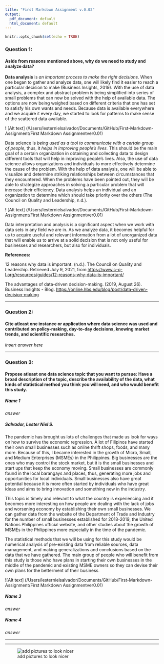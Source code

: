 ```yaml
---
title: "First Markdown Assignment v.0.02"
output:
  pdf_document: default
  html_document: default
---
```


```r
knitr::opts_chunk$set(echo = TRUE)
```

### **Question 1:**
#### Aside from reasons mentioned above, why do we need to study and analyze data?
**Data analysis** is *an important process to make the right decisions.* When one began to gather and analyze data, one will likely find it easier to reach a particular decision to make (Business Insights, 2019). With the use of data analysis, a complex and abstract problem is being simplified into series of small problems that can now be solved with the help of available data. The options are now being weighed based on different criteria that one has set to satisfy his own wants and needs. Because data is available everywhere and we acquire it every day, we started to look for patterns to make sense of the scattered data available. 

! [Alt text] (/Users/lesternielsalvador/Documents/GitHub/First-Markdown-Assignment/First Markdown Assignmentver0.01)

Data science is *being used as a tool to communicate with a certain group of people*, thus, it *helps in improving people’s lives.* This should be the main goal of a certain organization in obtaining and collecting data to design different tools that will help in improving people’s lives. Also, the use of data science allows organizations and individuals to more effectively determine the cause of the problem. With the help of data analysis, one will be able to visualize and determine striking relationships between circumstances that they encountered. When the problems have been pointed out, they will be able to strategize approaches in solving a particular problem that will increase their efficiency. Data analysis helps an individual and an organization to determine which should take priority over the others (The Council on Quality and Leadership, n.d.). 

! [Alt text] (/Users/lesternielsalvador/Documents/GitHub/First-Markdown-Assignment/First Markdown Assignmentver0.01)

Data interpretation and analysis is a significant aspect when we work with data sets in any field we are in. As we analyze data, it becomes helpful for us to acquire useful and relevant information from a lot of unorganized data that will enable us to arrive at a solid decision that is not only useful for businesses and researchers, but also for individuals. 

**References:**

12 reasons why data is important. (n.d.). The Council on Quality and Leadership. Retrieved July 9,
2021, from <https://www.c-q-l.org/resources/guides/12-reasons-why-data-is-important/>

The advantages of data-driven decision-making. (2019, August 26). Business Insights - Blog.
<https://online.hbs.edu/blog/post/data-driven-decision-making>


---

### **Question 2:**
#### Cite atleast one instance or application where data science was used and contributed on policy-making, day-to-day decisions, knowing market trends, and scientific researches.
*insert answer here*

---

### **Question 3:**
#### Propose atleast one data science topic that you want to pursue: Have a broad description of the topic, describe the availability of the data, what kinds of statistical method you think you will need, and who would benefit this study.


##### Name 1

*answer*


##### Salvador, Lester Niel S.

The pandemic has brought us lots of challenges that made us look for ways on how to survive the economic regression. A lot of Filipinos have started their own small businesses such as online thrift shops, foods, and many more. Because of this, I became interested in the growth of Micro, Small, and Medium Enterprises (MSMEs) in the Philippines. Big businesses are the ones who may control the stock market, but it is the small businesses and start ups that keep the economy moving. Small businesses are commonly found in the local barangays and places, thus, generating more jobs and opportunities for local individuals. Small businesses also have great potential because it is more often started by individuals who have great ideas and aims to bring innovation and something new in the industry.
 
This topic is timely and relevant to what the country is experiencing and it becomes more interesting on how people are dealing with the lack of jobs and worsening economy by establishing their own small businesses. We can gather data from the website of the Department of Trade and Industry for the number of small businesses established for 2018-2019, the United Nations Philippines official website, and other studies about the growth of MSMEs in the Philippines more especially in the time of the pandemic. 
 
The statistical methods that we will be using for this study would be numerical analysis of pre-existing data from reliable sources, data management, and making generalizations and conclusions based on the data that we have gathered. The main group of people who will benefit from this study is those who have plans in starting their own businesses in the middle of the pandemic and existing MSME owners so they can devise their own plans for the betterment of their business. 

![Alt text] (/Users/lesternielsalvador/Documents/GitHub/First-Markdown-Assignment/First Markdown Assignmentver0.01)

##### Name 3

*answer*


##### Name 4

*answer*

---

---

![add pictures to look nicer](D:/Sun Phil/Magikarp.png)

